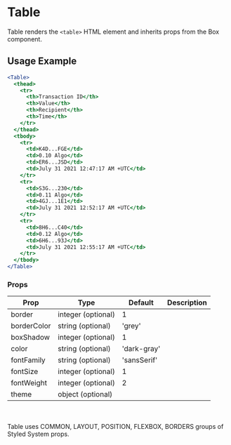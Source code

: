 # Table

Table renders the `<table>` HTML element and inherits props from the Box component.


## Usage Example

```jsx live
<Table>
  <thead>
    <tr>
      <th>Transaction ID</th>
      <th>Value</th>
      <th>Recipient</th>
      <th>Time</th>
    </tr>
  </thead>
  <tbody>
    <tr>
      <td>K4D...FGE</td>
      <td>0.10 Algo</td>
      <td>ER6...JSD</td>
      <td>July 31 2021 12:47:17 AM +UTC</td>
    </tr>
    <tr>
      <td>S3G...230</td>
      <td>0.11 Algo</td>
      <td>4GJ...1E1</td>
      <td>July 31 2021 12:52:17 AM +UTC</td>
    </tr>
    <tr>
      <td>8H6...C40</td>
      <td>0.12 Algo</td>
      <td>6H6...93J</td>
      <td>July 31 2021 12:55:17 AM +UTC</td>
    </tr>
  </tbody>
</Table>
```

### Props

<Table>
  <thead>
  <tr>
    <th>Prop</th>
    <th>Type</th>
    <th>Default</th>
    <th>Description</th>
  </tr>
  </thead>
  <tbody>
  <tr><td>border</td><td>integer (optional)</td><td>1</td><td></td></tr>
  <tr><td>borderColor</td><td>string (optional)</td><td>'grey'</td><td></td></tr>
  <tr><td>boxShadow</td><td>integer (optional)</td><td>1</td><td></td></tr>
  <tr><td>color</td><td>string (optional)</td><td>'dark-gray'</td><td></td></tr>
  <tr><td>fontFamily</td><td>string (optional)</td><td>'sansSerif'</td><td></td></tr>
  <tr><td>fontSize</td><td>integer (optional)</td><td>1</td><td></td></tr>
  <tr><td>fontWeight</td><td>integer (optional)</td><td>2</td><td></td></tr>
  <tr><td>theme</td><td>object (optional)</td><td></td><td></td></tr>
    </tbody>
    </Table>

<br></br>Table uses COMMON, LAYOUT, POSITION, FLEXBOX, BORDERS groups of Styled System props.
